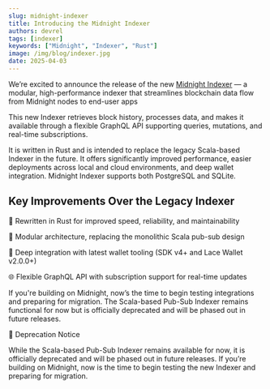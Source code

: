 ```yaml
---
slug: midnight-indexer
title: Introducing the Midnight Indexer
authors: devrel
tags: [indexer]
keywords: ["Midnight", "Indexer", "Rust"]
image: /img/blog/indexer.jpg
date: 2025-04-03
---
```


We’re excited to announce the release of the new [Midnight Indexer](https://docs.midnight.network/relnotes/midnight-indexer) — a modular, high-performance indexer that streamlines blockchain data flow from Midnight nodes to end-user apps

<!--truncate-->

This new Indexer retrieves block history, processes data, and makes it available through a flexible GraphQL API supporting queries, mutations, and real-time subscriptions.

It is written in Rust and is intended to replace the legacy Scala-based Indexer in the future. It offers significantly improved performance, easier deployments across local and cloud environments, and deep wallet integration. Midnight Indexer supports both PostgreSQL and SQLite.

## Key Improvements Over the Legacy Indexer

🦀 Rewritten in Rust for improved speed, reliability, and maintainability

🧱 Modular architecture, replacing the monolithic Scala pub-sub design

🤝 Deep integration with latest wallet tooling (SDK v4+ and Lace Wallet v2.0.0+)

🌐 Flexible GraphQL API with subscription support for real-time updates

If you're building on Midnight, now’s the time to begin testing integrations and preparing for migration. The Scala-based Pub-Sub Indexer remains functional for now but is officially deprecated and will be phased out in future releases.

📢 Deprecation Notice

While the Scala-based Pub-Sub Indexer remains available for now, it is officially deprecated and will be phased out in future releases. If you’re building on Midnight, now is the time to begin testing the new Indexer and preparing for migration.
